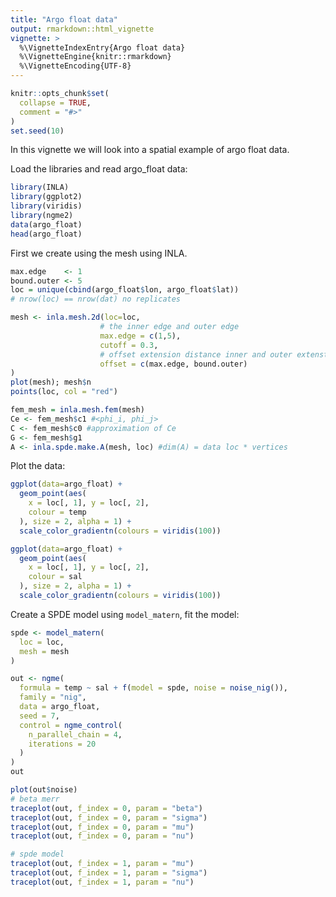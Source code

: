 ```yaml
---
title: "Argo float data"
output: rmarkdown::html_vignette
vignette: >
  %\VignetteIndexEntry{Argo float data}
  %\VignetteEngine{knitr::rmarkdown}
  %\VignetteEncoding{UTF-8}
---
```


```r
knitr::opts_chunk$set(
  collapse = TRUE,
  comment = "#>"
)
set.seed(10)
```

In this vignette we will look into a spatial example of argo float data.

Load the libraries and read argo_float data:

```r
library(INLA)
library(ggplot2)
library(viridis)
library(ngme2)
data(argo_float)
head(argo_float)
```

First we create using the mesh using INLA.

```r
max.edge    <- 1
bound.outer <- 5
loc = unique(cbind(argo_float$lon, argo_float$lat))
# nrow(loc) == nrow(dat) no replicates

mesh <- inla.mesh.2d(loc=loc,
                    # the inner edge and outer edge
                    max.edge = c(1,5),
                    cutoff = 0.3,
                    # offset extension distance inner and outer extenstion
                    offset = c(max.edge, bound.outer)
)
plot(mesh); mesh$n
points(loc, col = "red")

fem_mesh = inla.mesh.fem(mesh)
Ce <- fem_mesh$c1 #<phi_i, phi_j>
C <- fem_mesh$c0 #approximation of Ce
G <- fem_mesh$g1
A <- inla.spde.make.A(mesh, loc) #dim(A) = data loc * vertices
```

Plot the data:

```r
ggplot(data=argo_float) +
  geom_point(aes(
    x = loc[, 1], y = loc[, 2],
    colour = temp
  ), size = 2, alpha = 1) +
  scale_color_gradientn(colours = viridis(100))

ggplot(data=argo_float) +
  geom_point(aes(
    x = loc[, 1], y = loc[, 2],
    colour = sal
  ), size = 2, alpha = 1) +
  scale_color_gradientn(colours = viridis(100))
```

Create a SPDE model using `model_matern`, fit the model:

```r
spde <- model_matern(
  loc = loc,
  mesh = mesh
)

out <- ngme(
  formula = temp ~ sal + f(model = spde, noise = noise_nig()),
  family = "nig",
  data = argo_float,
  seed = 7,
  control = ngme_control(
    n_parallel_chain = 4,
    iterations = 20
  )
)
out
```


```r
plot(out$noise)
# beta merr
traceplot(out, f_index = 0, param = "beta")
traceplot(out, f_index = 0, param = "sigma")
traceplot(out, f_index = 0, param = "mu")
traceplot(out, f_index = 0, param = "nu")

# spde model
traceplot(out, f_index = 1, param = "mu")
traceplot(out, f_index = 1, param = "sigma")
traceplot(out, f_index = 1, param = "nu")
```

